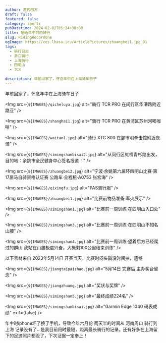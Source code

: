 ```yaml
---
author: 游钓四方
draft: false
featured: false
category: sports
pubDatetime: 2024-02-02T05:24+08:00
title: 晒晒年中时的骑行
slug: RidingRecordOne
ogImage: https://cos.lhasa.icu/ArticlePictures/zhuangbei1.jpg_81
tags:
  - 骑行日志
  - 浙江骑行
  - 上海骑行
  - 四明山
  - TCR
  
description: 年前回家了，怀念年中在上海骑车日子
---
```



年前回家了，怀念年中在上海骑车日子

<Img src={`${IMAGES}/qicheluya.jpg`} alt="骑行 TCR PRO 在闵行区华漕路附近路亚" />

<Img src={`${IMAGES}/shanghai1.jpg`} alt="骑行 TCR PRO 在黄浦区苏州河喝咖啡" />

<Img src={`${IMAGES}/waitan1.jpg`} alt="骑行 XTC 800 在邹市明拳击馆附近夜骑" />

<Img src={`${IMAGES}/simingshanbisai2.jpg`} alt="从闵行区虹桥青杉路出发，目的地：余姚市全民健身中心签名报道！" />

<Img src={`${IMAGES}/zhuangbei2.jpg`} alt="宁波·余姚第六届环四明山比赛·第17届马自骑资格认证赛 公路车·全程租·A0753 张宏海" />

<Img src={`${IMAGES}/qixingfu.jpg`} alt="PAS骑行服" />

<Img src={`${IMAGES}/zhuangbei1.jpg`} alt="比赛前物品准备·军火展示" />

<Img src={`${IMAGES}/simingshan1.jpg`} alt="比赛前一周训练·在四明山入口处" />

<Img src={`${IMAGES}/simingshan3.jpg`} alt="比赛前一周训练·在四明山不知名山腰" />

<Img src={`${IMAGES}/simingshan4.jpg`} alt="比赛前一周训练·望着后方已经爬过的群山 我站在山腰极度兴奋，大概剩100公里结束训练" />

以下素材来自 2023年5月14日 开赛当天，比赛时闷头骑没时间拍，遗憾

<Img src={`${IMAGES}/jiangtaipaizhao.jpg`} alt="5月14日 完赛后 主办奖台留念" />

<Img src={`${IMAGES}/jiangzhuang.jpg`} alt="奖状与奖牌" />

<Img src={`${IMAGES}/simingshan5.jpg`} alt="最终成绩224名" />

<Img src={`${IMAGES}/simingshanbisai.jpg`} alt="Garmin Edge 1040 码表成绩" exif={false} />

年中时iphone坏了换了手机，导致今年六月份 两天半的时间从 河南周口 骑行到 上海 记录没有了...是我目前用时最短，距离最长骑行的记录。还有好多在上海留下的足迹照片都没了，下次证据一定奉上！